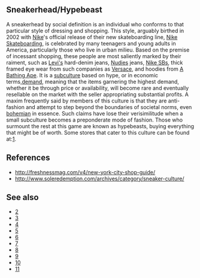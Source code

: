 == Sneakerhead/Hypebeast ==

A sneakerhead by social definition is an individual who conforms to that particular style of dressing and shopping. This style, arguably birthed in 2002 with [[Nike, Inc.|Nike]]'s official release of their new skateboarding line, [[Nike Skateboarding]], is celebrated by many teenagers and young adults in America, particularly those who live in urban milieu. Based on the premise of incessant shopping, these people are most saliently marked by their raiment, such as [[Levi's]] hard-denim jeans, [[Nudies]] jeans, [[Nike SB]]s, thick framed eye wear from such companies as [[Versace]], and hoodies from [[A Bathing Ape]]. It is a [[subculture]] based on hype, or in economic terms,[[demand]], meaning that the items garnering the highest demand, whether it be through price or availability, will become rare and eventually resellable on the market with the seller appropriating substantial profits. A maxim frequently said by members of this culture is that they are anti-fashion and attempt to step beyond the boundaries of societal norms, even [[bohemian]] in essence. Such claims have lose their verisimilitude when a small subculture becomes a preponderate mode of fashion. Those who surmount the rest at this game are known as hypebeasts, buying everything that might be of worth. Some stores that cater to this culture can be found at:[http://freshnessmag.com/v4/new-york-city-shop-guide/].

==References==
*http://freshnessmag.com/v4/new-york-city-shop-guide/
*http://www.soleredemption.com/archives/category/sneaker-culture/
== See also ==
*[http://freshnessmag.com/v4/]
*[http://www.nike.com/nikeskateboarding/v2/main.html]
*[http://www.hypebeast.com/]
*[http://www.flightclubny.com/index.php?fc=ny]
*[http://pickyourshoes.com/]
*[http://23isback.com/]
*[http://www.issforums.com/forums/]
*[http://niketalk.com/]
*[http://www.conceptshop.com.hk/AboutUs.jsp]
*[http://www.sneaker-websites.com/sneaker-blog/hypebeast-fashion-sneaker-website/]
{{Uncategorized|date=April 2007}}
